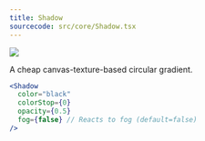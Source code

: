 ```yaml
---
title: Shadow
sourcecode: src/core/Shadow.tsx
---
```


[![](https://img.shields.io/badge/-storybook-%23ff69b4)](https://drei.vercel.app/?path=/story/misc-shadow--shadow-st)

A cheap canvas-texture-based circular gradient.

```jsx
<Shadow
  color="black"
  colorStop={0}
  opacity={0.5}
  fog={false} // Reacts to fog (default=false)
/>
```
